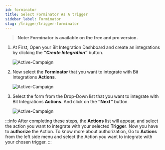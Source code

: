 ```yaml
---
id: forminator
title: Select Forminator As A trigger
sidebar_label: Forminator
slug: /trigger/trigger-forminator
---
```



> **Note: Forminator is available on the free and pro version.**

1. At First, Open your Bit Integration Dashboard and create an integrations by clicking the **_“Create Integration”_** button.

   <Image src="trigger/forminator/_create-integrations" alt="Active-Campaign" w="1020" h="350" />

2. Now select the **Forminator** that you want to integrate with Bit Integrations **Actions**.

   <Image src="trigger/forminator/_select-trigger" alt="Active-Campaign" w="1020" h="350" />

3. Select the form from the Drop-Down list that you want to integrate with Bit Integrations **Actions**. And click on the **“Next”** button.

   <Image src="trigger/forminator/_forminator" alt="Active-Campaign" w="1020" h="350" />

:::info
  After completing these steps, the **Actions** list will appear, and select the action you want to integrate with your selected **Trigger**. Now you have to **authorize** the Action. To know more about authorization, Go to **Actions** from the left side menu and select the Action you want to integrate with your chosen trigger.
:::


<Feedback/>
